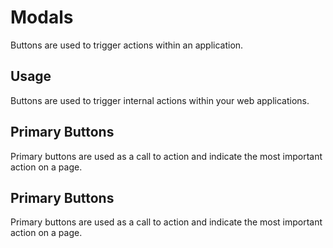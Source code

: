 
<Meta title="Design System|Modals" component={SignUpModal} />

# Modals

Buttons are used to trigger actions within an application.

## Usage

Buttons are used to trigger internal actions within your web applications.

## Primary Buttons

Primary buttons are used as a call to action and indicate the most important action on a page.

<Preview withToolbar>
  <Story name="SignUpModal">
    <SignUpModal showModal={boolean("Show Modal", true)} />
  </Story>
</Preview>

## Primary Buttons

Primary buttons are used as a call to action and indicate the most important action on a page.

<Preview withToolbar>
  <Story name="SignInModal">
    <SignInModal showModal={boolean("Show Modal", true)} />
  </Story>
</Preview>
